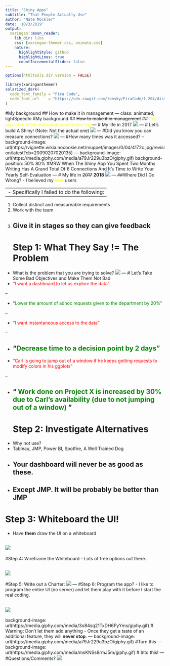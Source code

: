 ```yaml
---
title: "Shiny Apps"
subtitle: "That People Actually Use"  
author: "Nate Mockler"
date: '10/3/2019'
output:
  xaringan::moon_reader:
    lib_dir: libs
    css: [xaringan-themer.css, animate.css]
    nature:
      highlightStyle: github
      highlightLines: true
      countIncrementalSlides: false
---
```


```r
options(htmltools.dir.version = FALSE)
```

```r
library(xaringanthemer)
solarized_dark(
  code_font_family = "Fira Code",
  code_font_url    = "https://cdn.rawgit.com/tonsky/FiraCode/1.204/distr/fira_code.css"
)
```

#My background
## How to make it in management
---
class: animated, lightSpeedIn
#My background
## ~~How to make it in management~~
##<span style="color:yellow">The joys of mid-tier individual contributor-ing</span>
---
# My life in 2017
![](EMAIL2017.png)
---
# Let's build A Shiny! (Note: Not the actual one)
![](Shiny_Dashboard.png)
---
#Did you know you can measure connections?
![](application_metrics.png)
---
#How many times was it accessed?
--
background-image: url(https://vignette.wikia.nocookie.net/muppet/images/0/0d/4172c.jpg/revision/latest?cb=20090207020135)
---
background-image: url(https://media.giphy.com/media/a79Jr229u3bzO/giphy.gif)
background-position: 50% 80%
#MRW When The Shiny App You Spent Two Months Writing Has A Grand Total Of 6 Connections And It's Time to Write Your Yearly Self-Evaluation
---
# My life in ~~2017~~ **2018**
![](email2019.png)
---
##Where Did I Go Wrong?
- I believed my <span style="color:yellow">~~idiot~~</span> users

--
- Specifically I failed to do the following:
--

1. Collect distinct and measureable requirements
2. Work with the team
3. Give it in stages so they can give feedback
---
# Step 1: What They Say != The Problem
- What is the problem that you are trying to solve?
![](https://media.fromthegrapevine.com/assets/images/2017/2/sherlock-holmes-0223.jpg.824x0_q71_crop-scale.jpg)
---
# Let's Take Some Bad Objectives and Make Them Not Bad
- <span style="color:red">"I want a dashboard to let us explore the data" </span>

--

- "<span style="color:green">Lower the amount of adhoc requests given to the department by 20%" </span>

--

- <span style="color:red">"I want instantaneous access to the data" </span>

--

- "<span style="color:green">Decrease time to a decision point by 2 days" </span>
--

- <span style="color:red">"Carl is going to jump out of a window if he keeps getting requests to modify colors in his ggplots" </span>

--

- "<span style="color:green"> Work done on Project X is increased by 30% due to Carl's availability (due to not jumping out of a window) </span>"
---
# Step 2: Investigate Alternatives
- Why not use?
- Tableau, JMP, Power BI, Spotfire, A Well Trained Dog
- Your dashboard will never be as good as these.
--

- **Except JMP. It will be probably be better than JMP**
---

# Step 3: Whiteboard the UI!
- Have **them** draw the UI on a whiteboard

![](IMG_1860.JPG)
---

#Step 4: Wireframe the Whiteboard
- Lots of free options out there.

![](Wireframe2.png)
---
#Step 5: Write out a Charter:
![](charter.png)
---
#Step 6: Program the app?
- I like to program the entire UI (no server) and let them play with it before I start the real coding.

![](Shiny_In_Action.gif)
---
background-image: url(https://media.giphy.com/media/3o84sq21TxDH6PyYms/giphy.gif)
# Warning: Don't let them add anything
- Once they get a taste of an additional feature, they will **never stop**.
---
background-image: url(https://media.giphy.com/media/a79Jr229u3bzO/giphy.gif)
#Turn this
---
background-image: url(https://media.giphy.com/media/msKNSs8rmJ5m/giphy.gif)
# Into this!
---
#Questions/Comments?
![](question_pie_chart.png)



